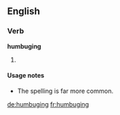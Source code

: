 ==English==

===Verb===
'''humbuging'''

# {{present participle of|humbug}}

====Usage notes====
* The spelling {{term|humbugging}} is far more common.

[[de:humbuging]]
[[fr:humbuging]]